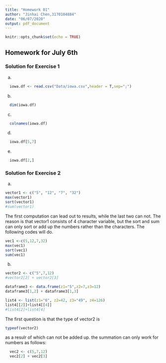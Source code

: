 ```yaml
---
title: "Homework 01"
author: "Jinhai Chen,3170104884"
date: "06/07/2020"
output: pdf_document
---
```


```r
knitr::opts_chunk$set(echo = TRUE)
```
## Homework for July 6th

### Solution for Exercise 1

a.
```r
  iowa.df <- read.csv("Data/iowa.csv",header = T,sep=";")
```

b.
```r
  dim(iowa.df)
```

c.
```r
  colnames(iowa.df)
```

d.
```r
  iowa.df[5,7]
```

e.
```r
  iowa.df[2,]
```

### Solution for Exercise 2

a.
```r
vector1 <- c("5", "12", "7", "32")
max(vector1)
sort(vector1)
#sum(vector1)
```
The first computation can lead out to results, while the last two can not. The reason is that vector1 consists of 4 character variable, but the sort and sum can only sort or add up the numbers rather than the characters. The following codes will do.
```r
vec1 <-c(5,12,7,32)
max(vec1)
sort(vec1)
sum(vec1)
```

b.

```r
vector2 <- c("5",7,12)
#vector2[2] + vector2[3]

dataframe3 <- data.frame(z1="5",z2=7,z3=12)
dataframe3[1,2] + dataframe3[1,3]

list4 <- list(z1="6", z2=42, z3="49", z4=126)
list4[[2]]+list4[[4]]
#list4[2]+list4[4]
```
The first question is that the type of vector2 is
```r
typeof(vector2)
```
as a resulr of which can not be added up. the summation can only work for numbers as follows:

```r
  vec2 <- c(5,7,12)
  vec2[2] + vec2[3]
```